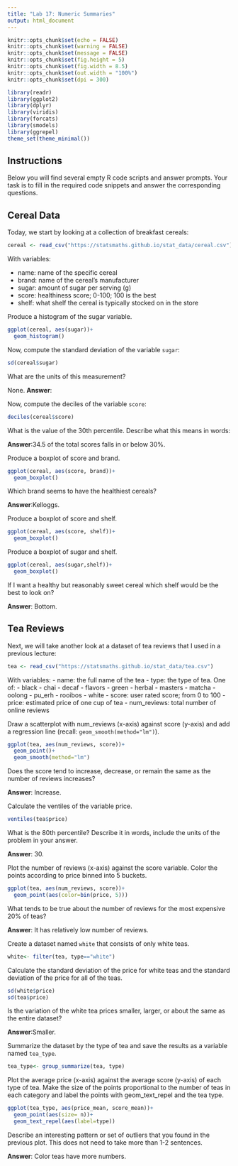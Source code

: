 ---
title: "Lab 17: Numeric Summaries"
output: html_document
---

```{r setup, include=FALSE}
knitr::opts_chunk$set(echo = FALSE)
knitr::opts_chunk$set(warning = FALSE)
knitr::opts_chunk$set(message = FALSE)
knitr::opts_chunk$set(fig.height = 5)
knitr::opts_chunk$set(fig.width = 8.5)
knitr::opts_chunk$set(out.width = "100%")
knitr::opts_chunk$set(dpi = 300)

library(readr)
library(ggplot2)
library(dplyr)
library(viridis)
library(forcats)
library(smodels)
library(ggrepel)
theme_set(theme_minimal())
```

## Instructions

Below you will find several empty R code scripts and answer prompts. Your task
is to fill in the required code snippets and answer the corresponding
questions.

## Cereal Data

Today, we start by looking at a collection of breakfast cereals:

```{r}
cereal <- read_csv("https://statsmaths.github.io/stat_data/cereal.csv")
```

With variables:

- name: name of the specific cereal
- brand: name of the cereal's manufacturer
- sugar: amount of sugar per serving (g)
- score: healthiness score; 0-100; 100 is the best
- shelf: what shelf the cereal is typically stocked on in the store

Produce a histogram of the sugar variable.

```{r}
ggplot(cereal, aes(sugar))+
  geom_histogram()
```

Now, compute the standard deviation of the variable `sugar`:

```{r}
sd(cereal$sugar)
```

What are the units of this measurement?

None.
**Answer**:

Now, compute the deciles of the variable `score`:

```{r}
deciles(cereal$score)
```

What is the value of the 30th percentile. Describe what this means in words:

**Answer**:34.5 of the total scores falls in or below 30%.

Produce a boxplot of score and brand.

```{r}
ggplot(cereal, aes(score, brand))+
  geom_boxplot()
```

Which brand seems to have the healthiest cereals?

**Answer**:Kelloggs.

Produce a boxplot of score and shelf.

```{r}
ggplot(cereal, aes(score, shelf))+
  geom_boxplot()
```

Produce a boxplot of sugar and shelf.

```{r}
ggplot(cereal, aes(sugar,shelf))+
  geom_boxplot()
```

If I want a healthy but reasonably sweet cereal which shelf would be the
best to look on?

**Answer**: Bottom.

## Tea Reviews

Next, we will take another look at a dataset of tea reviews that I used in
a previous lecture:

```{r}
tea <- read_csv("https://statsmaths.github.io/stat_data/tea.csv")
```

With variables:
- name: the full name of the tea
- type: the type of tea. One of:
    - black
    - chai
    - decaf
    - flavors
    - green
    - herbal
    - masters
    - matcha
    - oolong
    - pu_erh
    - rooibos
    - white
- score: user rated score; from 0 to 100
- price: estimated price of one cup of tea
- num_reviews: total number of online reviews

Draw a scatterplot with num_reviews (x-axis) against score (y-axis) and add a
regression line (recall: `geom_smooth(method="lm")`).

```{r}
ggplot(tea, aes(num_reviews, score))+
  geom_point()+
  geom_smooth(method="lm")
```

Does the score tend to increase, decrease, or remain the same as the number
of reviews increases?

**Answer**: Increase.

Calculate the ventiles of the variable price.

```{r}
ventiles(tea$price)
```

What is the 80th percentile? Describe it in words, include the units of the
problem in your answer.

**Answer**: 30.

Plot the number of reviews (x-axis) against the score variable. Color
the points according to price binned into 5 buckets.

```{r}
ggplot(tea, aes(num_reviews, score))+
  geom_point(aes(color=bin(price, 5)))
```

What tends to be true about the number of reviews for the most expensive
20% of teas?

**Answer**: It has relatively low number of reviews.

Create a dataset named `white` that consists of only white teas.

```{r}
white<- filter(tea, type=="white")
```


Calculate the standard deviation of the price for white teas and the
standard deviation of the price for all of the teas.

```{r}
sd(white$price)
sd(tea$price)
```

Is the variation of the white tea prices smaller, larger, or about the same
as the entire dataset?

**Answer**:Smaller.

Summarize the dataset by the type of tea and save the results as a variable
named `tea_type`.

```{r}
tea_type<- group_summarize(tea, type)
```

Plot the average price (x-axis) against the average score (y-axis) of
each type  of tea. Make the size of the points proportional to the number
of teas in each category and label the points with geom_text_repel and the
tea type.

```{r}
ggplot(tea_type, aes(price_mean, score_mean))+
  geom_point(aes(size= n))+
  geom_text_repel(aes(label=type))
```

Describe an interesting pattern or set of outliers that you found in the
previous plot. This does not need to take more than 1-2 sentences.

**Answer**: Color teas have more numbers.


